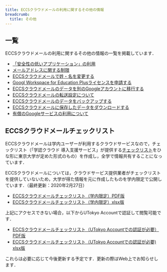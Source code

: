 ```yaml
---
title: ECCSクラウドメールの利用に関するその他の情報
breadcrumb:
  title: その他
---
```


## 一覧

ECCSクラウドメールの利用に関するその他の情報の一覧を掲載しています．

- [「安全性の低いアプリケーション」の利用](/google/misc/lsa)
- [メールアドレスに関する制限](/google/misc/localpart)
- [ECCSクラウドメールで姓・名を変更する](/google/misc/name)
- [Googl Workspace for Education Plusライセンスを申請する](/google/misc/education-plus)
- [ECCSクラウドメールのデータを別のGoogleアカウントに移行する](/google/misc/backup/transfer)
- [ECCSクラウドメールの転送設定について](/google/misc/automatic-forwarding)
- [ECCSクラウドメールのデータをバックアップする](/google/misc/backup/)
- [ECCSクラウドメールに保存したデータをダウンロードする](/google/misc/backup/download)
- [有償のGoogleサービスの利用について](/google/misc/payments)

## ECCSクラウドメールチェックリスト

ECCSクラウドメールは学内ユーザーが利用するクラウドサービスなので，チェックリスト（「学認クラウド 導入支援サービス」が提供する[チェックリスト](https://cloud.gakunin.jp/foracademy/)をひな形に東京大学が定めた形式のもの）を作成し，全学で情報共有することになっています．

ECCSクラウドメールについては，クラウドサービス提供業者がチェックリストを提供していないため，大学が得た情報を元に作成したものを学内限定で公開しています．（最終更新：2020年2月27日）

- [ECCSクラウドメールチェックリスト（学内限定）PDF版](https://www-old.ecc.u-tokyo.ac.jp/u-tokyo-only/ECCS_cloud_email_checklist.pdf)
- [ECCSクラウドメールチェックリスト（学内限定）xlsx版](https://www-old.ecc.u-tokyo.ac.jp/u-tokyo-only/ECCS_cloud_email_checklist.xlsx)

上記にアクセスできない場合，以下からUTokyo Accountで認証して閲覧可能です．

- [ECCSクラウドメールチェックリスト（UTokyo Accountでの認証が必要）PDF版](https://univtokyo.sharepoint.com/:b:/s/msteams_15d9d4/ESjG2CLkxN9JtOsZ29m9oD0BPQa6Iryxz14yd87Jn1UKPw)
- [ECCSクラウドメールチェックリスト（UTokyo Accountでの認証が必要) xlsx版](https://univtokyo.sharepoint.com/:x:/s/msteams_15d9d4/EfCUa7r7To1FuCpc-TBemjEBvk7PT01GlKB2e4xre9EuAw)

これらは必要に応じて今後更新する予定です．更新の際はWeb上でお知らせします．
